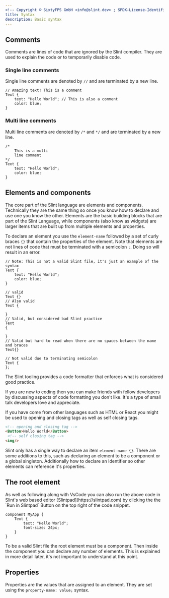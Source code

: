 ```yaml
---
<!-- Copyright © SixtyFPS GmbH <info@slint.dev> ; SPDX-License-Identifier: MIT -->
title: Syntax
description: Basic syntax
---
```


## Comments

Comments are lines of code that are ignored by the Slint compiler. They are used to explain the code or
to temporarily disable code. 

### Single line comments

Single line comments are denoted by `//` and are terminated by a new line.

```slint title="Single line comments"
// Amazing text! This is a comment
Text {
    text: "Hello World"; // This is also a comment
    color: blue;
}
```

### Multi line comments

Multi line comments are denoted by `/*` and `*/` and are terminated by a new line.

```slint title="Multi line comments"
/*
    This is a multi 
    line comment
*/
Text {
    text: "Hello World";
    color: blue;
}
```


## Elements and components

The core part of the Slint language are elements and components. Technically they are the same thing
so once you know how to declare and use one you know the other. Elements are the basic building blocks
that are part of the Slint Language, while components (also know as widgets) are larger items that
are built up from multiple elements and properties.

To declare an element you use the `element-name` followed by a set of curly braces `{}` that contain
the properties of the element. Note that elements are not lines of code that must be terminated with a
semicolon `;`. Doing so will result in an error.

```slint title="A Slint Text element with properties" "};"
// Note: This is not a valid Slint file, it's just an example of the syntax
Text {
    text: "Hello World";
    color: blue;
}

// valid
Text {}
// Also valid
Text {

}
// Valid, but considered bad Slint practice
Text
{

}
// Valid but hard to read when there are no spaces between the name and braces
Text{}

// Not valid due to terminating semicolon
Text {
};
```
<Aside type="note" title="Note">
The Slint tooling provides a code formatter that enforces what is considered good practice.

If you are new to coding then you can make friends with fellow developers by discussing aspects of
code formatting you don't like. It's a type of small talk developers love and appreciate.
</Aside>

If you have come from other languages such as HTML or React you might be used to opening and closing tags as well
as self closing tags.

```html title="HTML"
<!-- opening and closing tag -->
<Button>Hello World</Button> 
 <!-- self closing tag -->
<img/>
```

Slint only has a single way to declare an item `element-name {}`. There are some additions to this, such
as declaring an element to be a component or a global singleton. Additionally how to declare an Identifier
so other elements can reference it's properties. 

## The root element
<Aside type="note" title="Note">
As well as following along with VsCode you can also run the above code in Slint's web
based editor [Slintpad](https://slintpad.com) by clicking the the `Run in Slintpad` Button
on the top right of the code snippet.
</Aside>

```slint title="The root element" playground
component MyApp {
    Text {
        text: "Hello World";
        font-size: 24px;
    }
}
```

To be a valid Slint file the root element must be a component. Then inside the component you can declare
any number of elements. This is explained in more detail later, it's not important to understand at this point.

## Properties

Properties are the values that are assigned to an element. They are set using the `property-name: value;` syntax.




